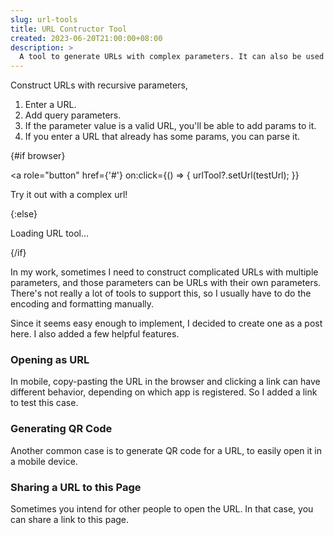 ```yaml
---
slug: url-tools
title: URL Contructor Tool
created: 2023-06-20T21:00:00+08:00
description: >
  A tool to generate URLs with complex parameters. It can also be used to generate and open deep links and generate QR codes.
---
```


Construct URLs with recursive parameters,

1. Enter a URL.
2. Add query parameters.
3. If the parameter value is a valid URL, you'll be able to add params to it.
4. If you enter a URL that already has some params, you can parse it.

<script lang="ts">
  const testUrl =
  'https://archive.org/wayback/available?url=https%3A%2F%2Fen.wikipedia.org%2Fw%2Findex.php%3Ftitle%3DWayback_Machine%26action%3Dhistory'
</script>

{#if browser}

<a
  role="button"
  href={'#'}
  on:click={() => {
    urlTool?.setUrl(testUrl);
  }}
>
  Try it out with a complex url!
</a>

<URLTool bind:this={urlTool} />

{:else}

<p>Loading URL tool...</p>

{/if}

In my work, sometimes I need to construct complicated URLs with multiple parameters,
and those parameters can be URLs with their own parameters.
There's not really a lot of tools to support this, so I usually have to do the encoding and formatting manually.

Since it seems easy enough to implement, I decided to create one as a post here. I also added a few helpful features.

### Opening as URL

In mobile, copy-pasting the URL in the browser and clicking a link can have different behavior, depending on which app is registered.
So I added a link to test this case.

### Generating QR Code

Another common case is to generate QR code for a URL, to easily open it in a mobile device.

### Sharing a URL to this Page

Sometimes you intend for other people to open the URL. In that case, you can share a link to this page.
